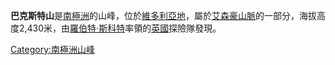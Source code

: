 {{coord|74|22|S|162|32|E|type:mountain|display=title}}

'''巴克斯特山'''是[[南極洲|南極洲]]的山峰，位於[[維多利亞地|維多利亞地]]，屬於[[艾森豪山脈|艾森豪山脈]]的一部分，海拔高度2,430米，由[[羅伯特·斯科特|羅伯特·斯科特]]率領的[[英國|英國]]探險隊發現。

{{DEFAULTSORT:Mount Baxter}}
[[Category:南極洲山峰|Category:南極洲山峰]]


{{BorchgrevinkCoast-geo-stub}}